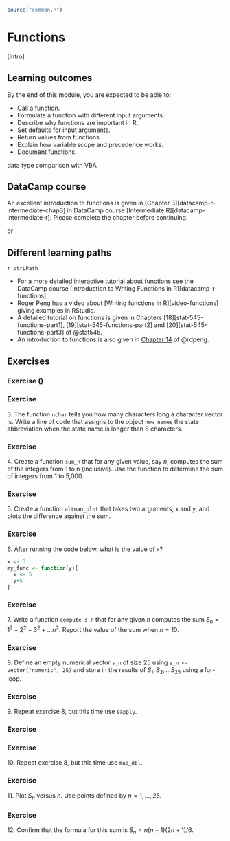 ```r
source("common.R")
```


# Functions


[Intro]

## Learning outcomes

By the end of this module, you are expected to be able to:

* Call a function.
* Formulate a function with different input arguments.
* Describe why functions are important in R.
* Set defaults for input arguments. 
* Return values from functions.
* Explain how variable scope and precedence works.
* Document functions. 


data type comparison with VBA

<!-- SOLO increasing: identify · memorise · name · do simple procedure · collect data · -->
<!-- enumerate · describe · interpret · formulate · list · paraphrase · combine · do -->
<!-- algorithms · compare · contrast · explain causes · analyse · relate · derive · -->
<!-- evaluate · apply · argue · theorise · generalise · hypothesise · solve · reflect -->


## DataCamp course

An excellent introduction to functions is given in [Chapter 3][datacamp-r-intermediate-chap3] in DataCamp course [Intermediate R][datacamp-intermediate-r]. Please complete the chapter before continuing. 


 or 





## Different learning paths

`r strLPath`

* For a more detailed interactive tutorial about functions see the DataCamp course [Introduction to Writing Functions in R][datacamp-r-functions].
* Roger Peng has a video about [Writing functions in R][video-functions] giving examples in RStudio. 
* A detailed tutorial on functions is given in Chapters [18][stat-545-functions-part1], [19][stat-545-functions-part2] and [20][stat-545-functions-part3] of @stat545.
* An introduction to functions is also given in [Chapter 14](https://bookdown.org/rdpeng/rprogdatascience/functions.html) of @rdpeng.


## Exercises

### Exercise ()

### Exercise

3\. The function `nchar` tells you how many characters long a character vector is. Write a line of code that assigns to the object `new_names` the state abbreviation when the state name is longer than 8 characters.
    
### Exercise

4\. Create a function `sum_n` that for any given value, say $n$, computes the sum of the integers from 1 to n (inclusive). Use the function to determine the sum of integers from 1 to 5,000.

### Exercise

5\. Create a function `altman_plot` that takes two arguments, `x` and `y`, and plots the difference against the sum.
  
### Exercise

6\. After running the code below, what is the value of `x`?

```r
x <- 3
my_func <- function(y){
  x <- 5
  y+5
}
```

### Exercise

7\. Write a function `compute_s_n` that for any given $n$ computes the sum $S_n = 1^2 + 2^2 + 3^2 + \dots n^2$. Report the value of the sum when $n=10$.

### Exercise 

8\. Define an empty numerical vector `s_n` of size 25 using `s_n <- vector("numeric", 25)` and store in the results of $S_1, S_2, \dots S_{25}$ using a for-loop.

### Exercise

9\. Repeat exercise 8, but this time use `sapply`.

### Exercise

### Exercise
10\. Repeat exercise 8, but this time use `map_dbl`.

### Exercise
11\. Plot $S_n$ versus $n$. Use points defined by $n=1,\dots,25$.

### Exercise
12\. Confirm that the formula for this sum is $S_n= n(n+1)(2n+1)/6$.

<!-- <div class = "boxExercise"> -->
<!-- `r addIcon("laptop-code", attrib = list(class = "fa-pull-right fa-5x iconStyle1"))`   -->

<!-- **Exercise 1** -->
<!-- asdf asdlfkj sdfklj fsdjka æ -->

<!--    1. sdf -->
<!--    2. edasf -->

<!-- **Exercise 2** -->
<!-- asdfav sdaf sdhj sdjkahdf jkhasdkjæsdfh asjf -->

<!--    1. sdf -->
<!--    2. sdf -->
<!-- </div> -->


<!-- `r addIcon("file-code", attrib = list(class = "fa-pull-right fa-5x iconStyle1"))` -->
<!-- `r addIcon("code", attrib = list(class = "fa-pull-right fa-5x iconStyle1"))` -->
<!-- `r addIcon("external-link-alt", attrib = list(class = "fa-pull-right fa-5x iconStyle1"))` -->








